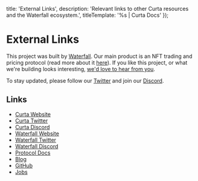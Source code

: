 
  title: 'External Links',
  description: 'Relevant links to other Curta resources and the Waterfall ecosystem.',
  titleTemplate: '%s | Curta Docs'
});

# External Links

This project was built by [Waterfall](https://waterfall.market). Our main product is an NFT trading and pricing protocol (read more about it [here](https://blog.waterfall.market/announcing-our-seed-round/)). If you like this project, or what we're building looks interesting, [we'd love to hear from you](mailto:team@waterfall.market).

To stay updated, please follow our [Twitter](https://twitter.com/curta_ctf) and join our [Discord](https://discord.gg/zxerRE2Dn7).

## Links

- [Curta Website](https://curta.wtf)
- [Curta Twitter](https://twitter.com/curta_ctf)
- [Curta Discord](https://discord.gg/zxerRE2Dn7)
- [Waterfall Website](https://waterfall.market)
- [Waterfall Twitter](https://twitter.com/waterfall_mkt)
- [Waterfall Discord](https://discord.com/invite/3usmSpbk3v)
- [Protocol Docs](https://docs.waterfall.market)
- [Blog](https://blog.waterfall.market)
- [GitHub](https://github.com/waterfall-mkt)
- [Jobs](https://jobs.lever.co/waterfall)
